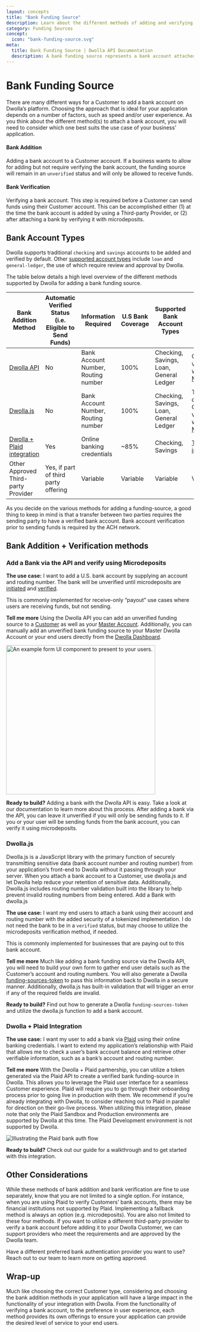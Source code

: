 ```yaml
---
layout: concepts
title: "Bank Funding Source"
description: Learn about the different methods of adding and verifying a bank funding source to a Customer account.
category: Funding Sources
concept:
  icon: "bank-funding-source.svg"
meta:
  title: Bank Funding Source | Dwolla API Documentation
  description: A bank funding source represents a bank account attached to a Customer resource or the Master Account which can be used to create ACH transfers.
---
```



# Bank Funding Source

There are many different ways for a Customer to add a bank account on Dwolla’s platform. Choosing the approach that is ideal for your application depends on a number of factors, such as speed and/or user experience. As you think about the different method(s) to attach a bank account, you will need to consider which one best suits the use case of your business’ application.

#### Bank Addition

Adding a bank account to a Customer account. If a business wants to allow for adding but not require verifying the bank account, the funding source will remain in an `unverified` status and will only be allowed to receive funds.

#### Bank Verification

Verifying a bank account. This step is required before a Customer can send funds using their Customer account. This can be accomplished either (1) at the time the bank account is added by using a Third-party Provider, or (2) after attaching a bank by verifying it with microdeposits.

## Bank Account Types

Dwolla supports traditional `checking` and `savings` accounts to be added and verified by default. Other [supported account types](https://www.dwolla.com/platform/bank-account-types/) include `loan` and `general-ledger`, the use of which require review and approval by Dwolla.

The table below details a high level overview of the different methods supported by Dwolla for adding a bank funding source.

| Bank Addition Method                                                                                         | Automatic Verified Status (i.e. Eligible to Send Funds) | Information Required                       | U.S Bank Coverage | Supported Bank Account Types                                 | Other features                                                                                                                                                                    |
| ------------------------------------------------------------------------------------------------------------ | ------------------------------------------------------- | ------------------------------------------ | ----------------- | ------------------------------------------------------------ | --------------------------------------------------------------------------------------------------------------------------------------------------------------------------------- |
| [Dwolla API](https://developers.dwolla.com/api-reference/funding-sources/create-funding-source-for-customer) | No                                                      | Bank Account Number, <br /> Routing number | 100%              | Checking, <br /> Savings, <br /> Loan, <br /> General Ledger | Optional bank verification with [Microdeposits](https://developers.dwolla.com/guides/micro-deposit-verification#verify-a-bank-account-with-micro-deposits)                        |
| [Dwolla.js](https://developers.dwolla.com/guides/dwolla-js/add-a-bank-account#add-a-bank-using-dwollajs)     | No                                                      | Bank Account Number, <br /> Routing number | 100%              | Checking, <br /> Savings, <br /> Loan, <br /> General Ledger | Tokenized data, <br /> Optional bank verification with [Microdeposits](https://developers.dwolla.com/guides/micro-deposit-verification#verify-a-bank-account-with-micro-deposits) |
| [Dwolla + Plaid integration](https://developers.dwolla.com/guides/plaid#plaid-integration)                   | Yes                                                     | Online banking credentials                 | ~85%              | Checking, <br /> Savings                                     | [Tokenized integration](https://www.dwolla.com/integrations/plaid/)                                                                                                               |
| Other Approved Third-party Provider                                                                          | Yes, if part of third party offering                    | Variable                                   | Variable          | Variable                                                     | Variable                                                                                                                                                                          |

As you decide on the various methods for adding a funding-source, a good thing to keep in mind is that a transfer between two parties requires the sending party to have a verified bank account. Bank account verification prior to sending funds is required by the ACH network.

## Bank Addition + Verification methods

### Add a Bank via the API and verify using Microdeposits

**The use case:**
I want to add a U.S. bank account by supplying an account and routing number. The bank will be unverified until microdeposits are [initiated](https://developers.dwolla.com/api-reference/funding-sources/initiate-micro-deposits) and [verified](https://developers.dwolla.com/api-reference/funding-sources/verify-micro-deposits).

This is commonly implemented for receive-only “payout” use cases where users are receiving funds, but not sending.

**Tell me more**
Using the Dwolla API you can add an unverified funding source to a [Customer](https://developers.dwolla.com/api-reference/funding-sources/create-funding-source-for-customer) as well as your [Master Account](https://developers.dwolla.com/api-reference/accounts/create-a-funding-source). Additionally, you can manually add an unverified bank funding source to your Master Dwolla Account or your end users directly from the [Dwolla Dashboard](https://www.dwolla.com/platform/dashboard/).

<img
  src={addFundingSourceForm}
  alt="An example form UI component to present to your users."
  width="400"
/>

**Ready to build?**
Adding a bank with the Dwolla API is easy. Take a look at our documentation to learn more about this process. After adding a bank via the API, you can leave it unverified if you will only be sending funds to it. If you or your user will be sending funds from the bank account, you can verify it using microdeposits.

<InlineCTA
  icon={guideIcon}
  text="Check our step-by-step guide on verifying a bank using microdeposits."
  href="/guides/micro-deposit-verification"
/>

### Dwolla.js

Dwolla.js is a JavaScript library with the primary function of securely transmitting sensitive data (bank account number and routing number) from your application’s front-end to Dwolla without it passing through your server. When you attach a bank account to a Customer, use dwolla.js and let Dwolla help reduce your retention of sensitive data. Additionally, Dwolla.js includes routing number validation built into the library to help prevent invalid routing numbers from being entered.
Add a Bank with dwolla.js

**The use case:**
I want my end users to attach a bank using their account and routing number with the added security of a tokenized implementation. I do not need the bank to be in a `verified` status, but may choose to utilize the microdeposits verification method, if needed.

This is commonly implemented for businesses that are paying out to this bank account.

**Tell me more**
Much like adding a bank funding source via the Dwolla API, you will need to build your own form to gather end user details such as the Customer’s account and routing numbers. You will also generate a Dwolla [funding-sources-token](https://developers.dwolla.com/api-reference/funding-sources/create-a-funding-sources-token-for-dwolla-js) to pass this information back to Dwolla in a secure manner. Additionally, dwolla.js has built-in validation that will trigger an error if any of the required fields are invalid.

**Ready to build?**
Find out how to generate a Dwolla `funding-sources-token` and utilize the dwolla.js function to add a bank account.

<InlineCTA
  icon={guideIcon}
  text="Check our step-by-step guide on adding a bank funding-source using dwolla.js."
  href="/guides/dwolla-js/add-a-bank-account"
/>

### Dwolla + Plaid Integration

**The use case:**
I want my user to add a bank via [Plaid](https://www.dwolla.com/integrations/plaid/) using their online banking credentials. I want to extend my application’s relationship with Plaid that allows me to check a user’s bank account balance and retrieve other verifiable information, such as a bank’s account and routing number.

**Tell me more**
With the Dwolla + Plaid partnership, you can utilize a token generated via the Plaid API to create a verified bank funding-source in Dwolla.
This allows you to leverage the Plaid user interface for a seamless Customer experience.
Plaid will require you to go through their onboarding process prior to going live in production with them. We recommend if you’re already integrating with Dwolla, to consider reaching out to Plaid in parallel for direction on their go-live process.
When utilizing this integration, please note that only the Plaid Sandbox and Production environments are supported by Dwolla at this time. The Plaid Development environment is not supported by Dwolla.

<Image src={plaidLink} alt="Illustrating the Plaid bank auth flow" />

**Ready to build?**
Check out our guide for a walkthrough and to get started with this integration.

<InlineCTA
  icon={guideIcon}
  text="Check our step-by-step guide on adding and verifying a bank funding-source using the Dwolla + Plaid integration."
  href="/guides/plaid"
/>

## Other Considerations

While these methods of bank addition and bank verification are fine to use separately, know that you are not limited to a single option. For instance, when you are using Plaid to verify Customers’ bank accounts, there may be financial institutions not supported by Plaid. Implementing a fallback method is always an option (e.g. microdeposits).
You are also not limited to these four methods. If you want to utilize a different third-party provider to verify a bank account before adding it to your Dwolla Customer, we can support providers who meet the requirements and are approved by the Dwolla team.

Have a different preferred bank authentication provider you want to use? Reach out to our team to learn more on getting approved.

## Wrap-up

Much like choosing the correct Customer type, considering and choosing the bank addition methods in your application will have a large impact in the functionality of your integration with Dwolla. From the functionality of verifying a bank account, to the preference in user experience, each method provides its own offerings to ensure your application can provide the desired level of service to your end users.
